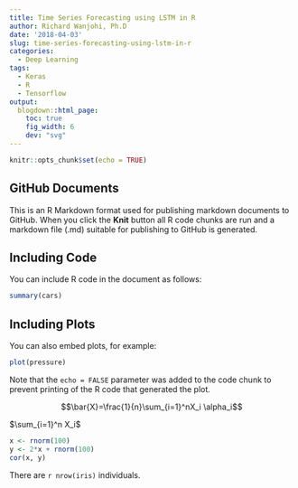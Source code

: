 ```yaml
---
title: Time Series Forecasting using LSTM in R
author: Richard Wanjohi, Ph.D
date: '2018-04-03'
slug: time-series-forecasting-using-lstm-in-r
categories:
  - Deep Learning
tags:
  - Keras
  - R
  - Tensorflow
output:
  blogdown::html_page:
    toc: true
    fig_width: 6
    dev: "svg"
---
```



```r
knitr::opts_chunk$set(echo = TRUE)
```

## GitHub Documents

This is an R Markdown format used for publishing markdown documents to GitHub. When you click the **Knit** button all R code chunks are run and a markdown file (.md) suitable for publishing to GitHub is generated.

## Including Code

You can include R code in the document as follows:

```r
summary(cars)
```

## Including Plots

You can also embed plots, for example:

```r
plot(pressure)
```

Note that the `echo = FALSE` parameter was added to the code chunk to prevent printing of the R code that generated the plot.

$$\bar{X}=\frac{1}{n}\sum_{i=1}^nX_i \alpha_i$$


$\sum_{i=1}^n X_i$

```r
x <- rnorm(100)
y <- 2*x + rnorm(100)
cor(x, y)
```

There are `r nrow(iris)` individuals.

